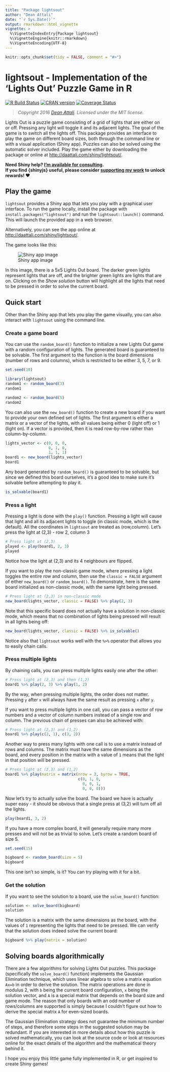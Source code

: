 ```yaml
---
title: "Package lightsout"
author: "Dean Attali"
date: "`r Sys.Date()`"
output: rmarkdown::html_vignette
vignette: >
  %\VignetteIndexEntry{Package lightsout}
  %\VignetteEngine{knitr::rmarkdown}
  %\VignetteEncoding{UTF-8}
---
```

  
```r
knitr::opts_chunk$set(tidy = FALSE, comment = "#>")
```

# lightsout - Implementation of the 'Lights Out' Puzzle Game in R

[![R Build Status](https://github.com/daattali/lightsout/workflows/R-CMD-check/badge.svg)](https://github.com/daattali/lightsout/actions)
[![CRAN version](http://www.r-pkg.org/badges/version/lightsout)](https://cran.r-project.org/package=lightsout)
[![Coverage Status](https://coveralls.io/repos/daattali/lightsout/badge.svg?branch=master&service=github)](https://coveralls.io/github/daattali/lightsout?branch=master)

> *Copyright 2016 [Dean Attali](http://deanattali.com). Licensed under the MIT license.*

Lights Out is a puzzle game consisting of a grid of lights that are either on or off. Pressing any light will toggle it and its adjacent lights. The goal of the game is to switch all the lights off. This package provides an interface to play the game on different board sizes, both through the command line or with a visual application (Shiny app). Puzzles can also be solved using the automatic solver included. Play the game either by downloading the package or online at [http://daattali.com/shiny/lightsout/](http://daattali.com/shiny/lightsout/).

**Need Shiny help? [I’m available for
consulting](https://attalitech.com/).**<br/> **If you find {shinyjs}
useful, please consider [supporting my
work](https://github.com/sponsors/daattali) to unlock rewards\! ❤**

## Play the game

`lightsout` provides a Shiny app that lets you play with a graphical user interface. To run the game locally, install the package with `install.packages("lightsout")` and run the `lightsout::launch()` command. This will launch the provided app in a web browser.

Alternatively, you can see the app online at [http://daattali.com/shiny/lightsout/](http://daattali.com/shiny/lightsout/).

The game looks like this:

![Shiny app image](../inst/img/shinyapp.png)

In this image, there is a 5x5 Lights Out board. The darker green lights represent lights that are off, and the brighter green lights are lights that are on. Clicking on the *Show solution* button will highlight all the lights that need to be pressed in order to solve the current board.

## Quick start

Other than the Shiny app that lets you play the game visually, you can also interact with `lightsout` using the command line.

### Create a game board

You can use the `random_board()` function to initialize a new Lights Out game with a random configuration of lights. The generated board is guaranteed to be solvable. The first argument to the function is the board dimensions (number of rows and columns), which is restricted to be either 3, 5, 7, or 9.

```r
set.seed(10)
```

```r
library(lightsout)
random1 <- random_board(3)
random1

random2 <- random_board(5)
random2
```

You can also use the `new_board()` function to create a new board if you want to provide your own defined set of lights. The first argument is either a matrix or a vector of the lights, with all values being either 0 (light off) or 1 (light on). If a vector is provided, then it is read row-by-row rather than column-by-column.

```r
lights_vector <- c(0, 0, 0,
                   0, 1, 0,
                   1, 1, 1)
board1 <- new_board(lights_vector)
board1
```

Any board generated by `random_board()` is guaranteed to be solvable, but since we defined this board ourselves, it's a good idea to make sure it's solvable before attempting to play it.

```r
is_solvable(board1)
```

### Press a light

Pressing a light is done with the `play()` function. Pressing a light will cause that light and all its adjacent lights to toggle (in classic mode, which is the default).  All the coordinates in `lightsout` are treated as (row,column). Let's press the light at (2,3) - row 2, column 3

```r
# Press light at (2,3)
played <- play(board1, 2, 3)
played
```

Notice how the light at (2,3) and its 4 neighbours are flipped. 

If you want to play the non-classic game mode, where pressing a light toggles the entire row and column, then use the `classic = FALSE` argument of either `new_board()` or `random_board()`. To demonstrate, here is the same board initialized as non-classic mode, with the same light being pressed.

```r
# Press light at (2,3) in non-classic mode
new_board(lights_vector, classic = FALSE) %>% play(2, 3)
```

Note that this specific board does not actually have a solution in non-classic mode, which means that no combination of lights being pressed will result in all lights being off:

```r
new_board(lights_vector, classic = FALSE) %>% is_solvable()
```

Notice also that `lightsout` works well with the `%>%` operator that allows you to easily chain calls.

### Press multiple lights

By chaining calls, you can press multiple lights easily one after the other:

```r
# Press light at (2,3) and then (1,2)
board1 %>% play(2, 3) %>% play(1, 2)
```

By the way, when pressing multiple lights, the order does not matter. Pressing `y` after `x` will always have the same result as pressing `x` after `y`.

If you want to press multiple lights in one call, you can pass a vector of row numbers and a vector of column numbers instead of a single row and column. The previous chain of presses can also be achieved with:

```r
# Press light at (2,3) and (1,2)
board1 %>% play(c(2, 1), c(3, 2))
```

Another way to press many lights with one call is to use a matrix instead of rows and columns. The matrix must have the same dimensions as the board, and every position in the matrix with a value of `1` means that the light in that position will be pressed.

```r
# Press light at (2,3) and (1,2)
board1 %>% play(matrix = matrix(nrow = 3, byrow = TRUE,
                                c(0, 1, 0,
                                  0, 0, 1,
                                  0, 0, 0)))
```

Now let's try to actually solve the board. The board we have is actually super easy - it should be obvious that a single press at (3,2) will turn off all the lights.

```r
play(board1, 3, 2)
```

If you have a more complex board, it will generally require many more presses and will not be as trivial to solve. Let's create a random board of size 5.

```r
set.seed(15)
```

```r
bigboard <- random_board(size = 5)
bigboard
```

This one isn't so simple, is it? You can try playing with it for a bit.

### Get the solution

If you want to see the solution to a board, use the `solve_board()` function:

```r
solution <- solve_board(bigboard)
solution
```

The solution is a matrix with the same dimensions as the board, with the values of `1` representing the lights that need to be pressed. We can verify that the solution does indeed solve the current board:

```r
bigboard %>% play(matrix = solution)
```

## Solving boards algorithmically

There are a few algorithms for solving Lights Out puzzles. This package (specifically the `solve_board()` function) implements the Gaussian Elimination technique, which uses linear algebra to solve a matrix equation `Ax=b` in order to derive the solution.  The matrix operations are done in modulus 2, with `b` being the current board configuration, `x` being the solution vector, and `A` is a special matrix that depends on the board size and game mode. The reason that only boards with an odd number of rows/columns are supported is simply because I couldn't figure out how to derive the special matrix `A` for even-sized boards. 

The Gaussian Elimination strategy does not guarantee the minimum number of steps, and therefore some steps in the suggested solution may be redundant.  If you are interested in more details about how this puzzle is solved mathematically, you can look at the source code or look at resources online for the exact details of the algorithm and the mathematical theory behind it.

I hope you enjoy this little game fully implemented in R, or get inspired to create Shiny games!
